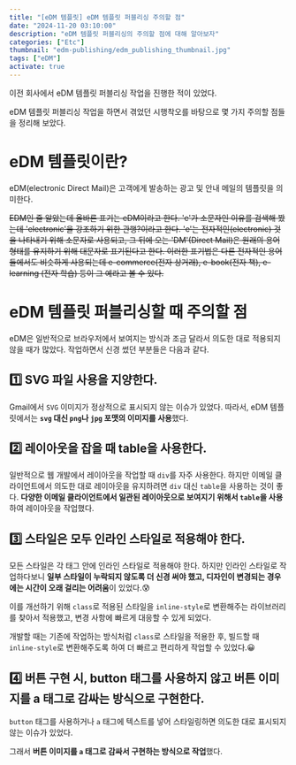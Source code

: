 ```yaml
---
title: "[eDM 템플릿] eDM 템플릿 퍼블리싱 주의할 점"
date: "2024-11-20 03:10:00"
description: "eDM 템플릿 퍼블리싱의 주의할 점에 대해 알아보자"
categories: ["Etc"]
thumbnail: "edm-publishing/edm_publishing_thumbnail.jpg"
tags: ["eDM"]
activate: true
---
```


이전 회사에서 eDM 템플릿 퍼블리싱 작업을 진행한 적이 있었다.

eDM 템플릿 퍼블리싱 작업을 하면서 겪었던 시행착오를 바탕으로 몇 가지 주의할 점들을 정리해 보았다.

# eDM 템플릿이란?

eDM(electronic Direct Mail)은 고객에게 발송하는 광고 및 안내 메일의 템플릿을 의미한다.

~~EDM인 줄 알았는데 올바른 표기는 eDM이라고 한다. 'e'가 소문자인 이유를 검색해 봤는데 'electronic'을 강조하기 위한 관행?이라고 한다. 'e'는 전자적인(electronic) 것을 나타내기 위해 소문자로 사용되고, 그 뒤에 오는 'DM'(Direct Mail)은 원래의 용어 형태를 유지하기 위해 대문자로 표기된다고 한다. 이러한 표기법은 다른 전자적인 용어들에서도 비슷하게 사용되는데 e-commerce(전자 상거래), e-book(전자 책), e-learning (전자 학습) 등이 그 예라고 볼 수 있다.~~

# eDM 템플릿 퍼블리싱할 때 주의할 점

eDM은 일반적으로 브라우저에서 보여지는 방식과 조금 달라서 의도한 대로 적용되지 않을 때가 많았다. 작업하면서 신경 썼던 부분들은 다음과 같다.

## <Emoji>1️⃣</Emoji> SVG 파일 사용을 지양한다.

Gmail에서 `SVG` 이미지가 정상적으로 표시되지 않는 이슈가 있었다. 따라서, eDM 템플릿에서는 **`svg` 대신 `png`나 `jpg` 포맷의 이미지를 사용**했다.

## <Emoji>2️⃣</Emoji> 레이아웃을 잡을 때 table을 사용한다.

일반적으로 웹 개발에서 레이아웃을 작업할 때 `div`를 자주 사용한다. 하지만 이메일 클라이언트에서 의도한 대로 레이아웃을 유지하려면 `div` 대신 `table`을 사용하는 것이 좋다. **다양한 이메일 클라이언트에서 일관된 레이아웃으로 보여지기 위해서 `table`을 사용**하여 레이아웃을 작업했다.

## <Emoji>3️⃣</Emoji> 스타일은 모두 인라인 스타일로 적용해야 한다.

모든 스타일은 각 태그 안에 인라인 스타일로 적용해야 한다. 하지만 인라인 스타일로 작업하다보니 **일부 스타일이 누락되지 않도록 더 신경 써야 했고, 디자인이 변경되는 경우에는 시간이 오래 걸리는 어려움**이 있었다.<Emoji>😰</Emoji>

이를 개선하기 위해 `class`로 적용된 스타일을 `inline-style`로 변환해주는 라이브러리를 찾아서 적용했고, 변경 사항에 빠르게 대응할 수 있게 되었다.

개발할 때는 기존에 작업하는 방식처럼 `class`로 스타일을 적용한 후, 빌드할 때 `inline-style`로 변환해주도록 하여 더 빠르고 편리하게 작업할 수 있었다.<Emoji>😀</Emoji>

## <Emoji>4️⃣</Emoji> 버튼 구현 시, button 태그를 사용하지 않고 버튼 이미지를 a 태그로 감싸는 방식으로 구현한다.

`button` 태그를 사용하거나 `a` 태그에 텍스트를 넣어 스타일링하면 의도한 대로 표시되지 않는 이슈가 있었다.

그래서 **버튼 이미지를 `a` 태그로 감싸서 구현하는 방식으로 작업**했다.
